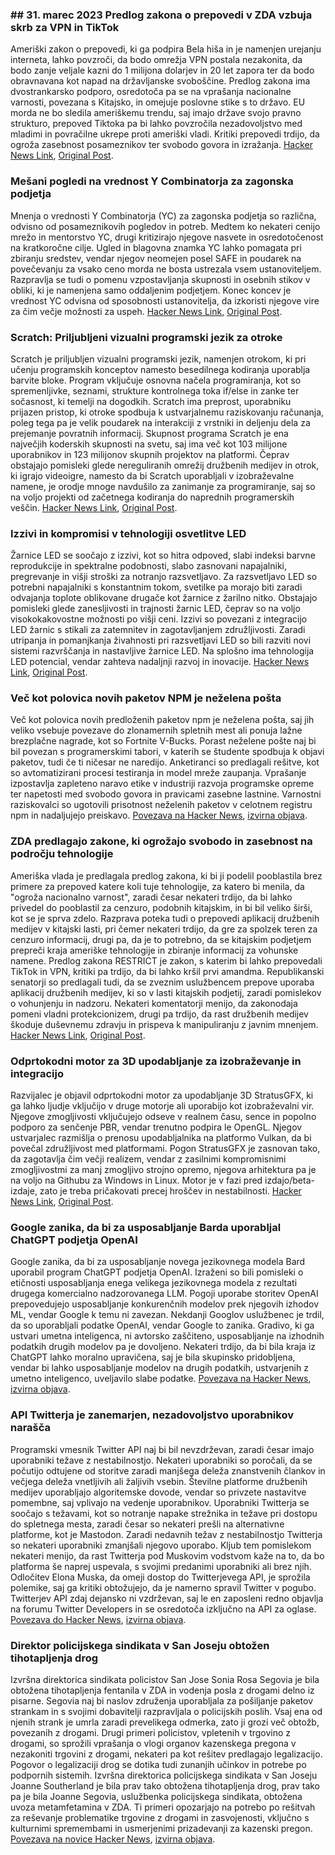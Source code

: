 

<CallToAction />

<Steps>

### ## 31. marec 2023 Predlog zakona o prepovedi v ZDA vzbuja skrb za VPN in TikTok

Ameriški zakon o prepovedi, ki ga podpira Bela hiša in je namenjen urejanju interneta, lahko povzroči, da bodo omrežja VPN postala nezakonita, da bodo zanje veljale kazni do 1 milijona dolarjev in 20 let zapora ter da bodo obravnavana kot napad na državljanske svoboščine. Predlog zakona ima dvostrankarsko podporo, osredotoča pa se na vprašanja nacionalne varnosti, povezana s Kitajsko, in omejuje poslovne stike s to državo. EU morda ne bo sledila ameriškemu trendu, saj imajo države svojo pravno strukturo, prepoved Tiktoka pa bi lahko povzročila nezadovoljstvo med mladimi in povračilne ukrepe proti ameriški vladi. Kritiki prepovedi trdijo, da ogroža zasebnost posameznikov ter svobodo govora in izražanja.
[Hacker News Link](http://news.ycombinator.com/item?id=35366955), [Original Post](https://www.youtube.com/watch?v=FWQGA_n5Z4M).

### Mešani pogledi na vrednost Y Combinatorja za zagonska podjetja

Mnenja o vrednosti Y Combinatorja (YC) za zagonska podjetja so različna, odvisno od posameznikovih pogledov in potreb. Medtem ko nekateri cenijo mrežo in mentorstvo YC, drugi kritizirajo njegove nasvete in osredotočenost na kratkoročne cilje. Ugled in blagovna znamka YC lahko pomagata pri zbiranju sredstev, vendar njegov neomejen posel SAFE in poudarek na povečevanju za vsako ceno morda ne bosta ustrezala vsem ustanoviteljem. Razpravlja se tudi o pomenu vzpostavljanja skupnosti in osebnih stikov v obliki, ki je namenjena samo oddaljenim podjetjem. Konec koncev je vrednost YC odvisna od sposobnosti ustanovitelja, da izkoristi njegove vire za čim večje možnosti za uspeh.
[Hacker News Link](http://news.ycombinator.com/item?id=35373019), [Original Post](https://acecreamu.substack.com/p/is-y-combinator-worth-the-money).

### Scratch: Priljubljeni vizualni programski jezik za otroke

Scratch je priljubljen vizualni programski jezik, namenjen otrokom, ki pri učenju programskih konceptov namesto besedilnega kodiranja uporablja barvite bloke. Program vključuje osnovna načela programiranja, kot so spremenljivke, seznami, strukture kontrolnega toka if/else in zanke ter sočasnost, ki temelji na dogodkih. Scratch ima preprost, uporabniku prijazen pristop, ki otroke spodbuja k ustvarjalnemu raziskovanju računanja, poleg tega pa je velik poudarek na interakciji z vrstniki in deljenju dela za prejemanje povratnih informacij. Skupnost programa Scratch je ena največjih koderskih skupnosti na svetu, saj ima več kot 103 milijone uporabnikov in 123 milijonov skupnih projektov na platformi. Čeprav obstajajo pomisleki glede nereguliranih omrežij družbenih medijev in otrok, ki igrajo videoigre, namesto da bi Scratch uporabljali v izobraževalne namene, je orodje mnoge navdušilo za zanimanje za programiranje, saj so na voljo projekti od začetnega kodiranja do naprednih programerskih veščin.
[Hacker News Link](http://news.ycombinator.com/item?id=35373052), [Original Post](https://scratch.mit.edu/about).

### Izzivi in kompromisi v tehnologiji osvetlitve LED

Žarnice LED se soočajo z izzivi, kot so hitra odpoved, slabi indeksi barvne reprodukcije in spektralne podobnosti, slabo zasnovani napajalniki, pregrevanje in višji stroški za notranjo razsvetljavo. Za razsvetljavo LED so potrebni napajalniki s konstantnim tokom, svetilke pa morajo biti zaradi odvajanja toplote oblikovane drugače kot žarnice z žarilno nitko. Obstajajo pomisleki glede zanesljivosti in trajnosti žarnic LED, čeprav so na voljo visokokakovostne možnosti po višji ceni. Izzivi so povezani z integracijo LED žarnic s stikali za zatemnitev in zagotavljanjem združljivosti. Zaradi utripanja in pomanjkanja živahnosti pri razsvetljavi LED so bili razviti novi sistemi razvrščanja in nastavljive žarnice LED. Na splošno ima tehnologija LED potencial, vendar zahteva nadaljnji razvoj in inovacije.
[Hacker News Link](http://news.ycombinator.com/item?id=35371750), [Original Post](https://nymag.com/strategist/article/led-light-bulbs-investigation.html).

### Več kot polovica novih paketov NPM je neželena pošta

Več kot polovica novih predloženih paketov npm je neželena pošta, saj jih veliko vsebuje povezave do zlonamernih spletnih mest ali ponuja lažne brezplačne nagrade, kot so Fortnite V-Bucks. Porast neželene pošte naj bi bil povezan s programerskimi tabori, v katerih se študente spodbuja k objavi paketov, tudi če ti ničesar ne naredijo. Anketiranci so predlagali rešitve, kot so avtomatizirani procesi testiranja in model mreže zaupanja. Vprašanje izpostavlja zapleteno naravo etike v industriji razvoja programske opreme ter napetosti med svobodo govora in pravicami zasebne lastnine. Varnostni raziskovalci so ugotovili prisotnost neželenih paketov v celotnem registru npm in nadaljujejo preiskavo.
[Povezava na Hacker News](http://news.ycombinator.com/item?id=35370728), [izvirna objava](https://blog.sandworm.dev/one-in-two-new-npm-packages-is-seo-spam-right-now).

### ZDA predlagajo zakone, ki ogrožajo svobodo in zasebnost na področju tehnologije

Ameriška vlada je predlagala predlog zakona, ki bi ji podelil pooblastila brez primere za prepoved katere koli tuje tehnologije, za katero bi menila, da "ogroža nacionalno varnost", zaradi česar nekateri trdijo, da bi lahko privedel do pooblastil za cenzuro, podobnih kitajskim, in bi bil veliko širši, kot se je sprva zdelo. Razprava poteka tudi o prepovedi aplikacij družbenih medijev v kitajski lasti, pri čemer nekateri trdijo, da gre za spolzek teren za cenzuro informacij, drugi pa, da je to potrebno, da se kitajskim podjetjem prepreči kraja ameriške tehnologije in zbiranje informacij za vohunske namene. Predlog zakona RESTRICT je zakon, s katerim bi lahko prepovedali TikTok in VPN, kritiki pa trdijo, da bi lahko kršil prvi amandma. Republikanski senatorji so predlagali tudi, da se zveznim uslužbencem prepove uporaba aplikacij družbenih medijev, ki so v lasti kitajskih podjetij, zaradi pomislekov o vohunjenju in nadzoru. Nekateri komentatorji menijo, da zakonodaja pomeni vladni protekcionizem, drugi pa trdijo, da rast družbenih medijev škoduje duševnemu zdravju in prispeva k manipuliranju z javnim mnenjem.
[Hacker News Link](http://news.ycombinator.com/item?id=35369075), [Original Post](https://www.vice.com/en/article/4a3ddb/restrict-act-insanely-broad-ban-tiktok-vpns).

### Odprtokodni motor za 3D upodabljanje za izobraževanje in integracijo

Razvijalec je objavil odprtokodni motor za upodabljanje 3D StratusGFX, ki ga lahko ljudje vključijo v druge motorje ali uporabijo kot izobraževalni vir. Njegove zmogljivosti vključujejo odseve v realnem času, sence in popolno podporo za senčenje PBR, vendar trenutno podpira le OpenGL. Njegov ustvarjalec razmišlja o prenosu upodabljalnika na platformo Vulkan, da bi povečal združljivost med platformami. Pogon StratusGFX je zasnovan tako, da zagotavlja čim večji realizem, vendar z zasilnimi kompromisnimi zmogljivostmi za manj zmogljivo strojno opremo, njegova arhitektura pa je na voljo na Githubu za Windows in Linux. Motor je v fazi pred izdajo/beta-izdaje, zato je treba pričakovati precej hroščev in nestabilnosti.
[Hacker News Link](http://news.ycombinator.com/item?id=35370284), [Original Post](https://github.com/KTStephano/StratusGFX).

### Google zanika, da bi za usposabljanje Barda uporabljal ChatGPT podjetja OpenAI

Google zanika, da bi za usposabljanje novega jezikovnega modela Bard uporabil program ChatGPT podjetja OpenAI. Izraženi so bili pomisleki o etičnosti usposabljanja enega velikega jezikovnega modela z rezultati drugega komercialno nadzorovanega LLM. Pogoji uporabe storitev OpenAI prepovedujejo usposabljanje konkurenčnih modelov prek njegovih izhodov ML, vendar Google k temu ni zavezan. Nekdanji Googlov uslužbenec je trdil, da so uporabljali podatke OpenAI, vendar Google to zanika. Gradivo, ki ga ustvari umetna inteligenca, ni avtorsko zaščiteno, usposabljanje na izhodnih podatkih drugih modelov pa je dovoljeno. Nekateri trdijo, da bi bila kraja iz ChatGPT lahko moralno upravičena, saj je bila skupinsko pridobljena, vendar bi lahko usposabljanje modelov na drugih podatkih, ustvarjenih z umetno inteligenco, uveljavilo slabe podatke.
[Povezava na Hacker News](http://news.ycombinator.com/item?id=35370915), [izvirna objava](https://twitter.com/steventey/status/1641267979399704576).

### API Twitterja je zanemarjen, nezadovoljstvo uporabnikov narašča

Programski vmesnik Twitter API naj bi bil nevzdrževan, zaradi česar imajo uporabniki težave z nestabilnostjo. Nekateri uporabniki so poročali, da se počutijo odtujene od storitve zaradi manjšega deleža znanstvenih člankov in večjega deleža vnetljivih ali žaljivih vsebin. Številne platforme družbenih medijev uporabljajo algoritemske dovode, vendar so privzete nastavitve pomembne, saj vplivajo na vedenje uporabnikov. Uporabniki Twitterja se soočajo s težavami, kot so notranje napake strežnika in težave pri dostopu do spletnega mesta, zaradi česar so nekateri prešli na alternativne platforme, kot je Mastodon. Zaradi nedavnih težav z nestabilnostjo Twitterja so nekateri uporabniki zmanjšali njegovo uporabo. Kljub tem pomislekom nekateri menijo, da rast Twitterja pod Muskovim vodstvom kaže na to, da bo platforma še naprej uspevala, s svojimi predanimi uporabniki ali brez njih. Odločitev Elona Muska, da omeji dostop do Twitterjevega API, je sprožila polemike, saj ga kritiki obtožujejo, da je namerno spravil Twitter v pogubo. Twitterjev API zdaj dejansko ni vzdrževan, saj le en zaposleni redno objavlja na forumu Twitter Developers in se osredotoča izključno na API za oglase.
[Povezava do Hacker News](http://news.ycombinator.com/item?id=35370152), [izvirna objava](https://snarfed.org/the-twitter-api-is-now-effectively-unmaintained).

### Direktor policijskega sindikata v San Joseju obtožen tihotapljenja drog

Izvršna direktorica sindikata policistov San Jose Sonia Rosa Segovia je bila obtožena tihotapljenja fentanila v ZDA in vodenja posla z drogami delno iz pisarne. Segovia naj bi naslov združenja uporabljala za pošiljanje paketov strankam in s svojimi dobavitelji razpravljala o policijskih poslih. Vsaj ena od njenih strank je umrla zaradi prevelikega odmerka, zato ji grozi več obtožb, povezanih z drogami. Drugi primeri policistov, vpletenih v trgovino z drogami, so sprožili vprašanja o vlogi organov kazenskega pregona v nezakoniti trgovini z drogami, nekateri pa kot rešitev predlagajo legalizacijo. Pogovor o legalizaciji drog se dotika tudi zunanjih učinkov in potrebe po podpornih sistemih. Izvršna direktorica policijskega sindikata v San Joseju Joanne Southerland je bila prav tako obtožena tihotapljenja drog, prav tako pa je bila Joanne Segovia, uslužbenka policijskega sindikata, obtožena uvoza metamfetamina v ZDA. Ti primeri opozarjajo na potrebo po rešitvah za reševanje problematike trgovine z drogami in zasvojenosti, vključno s kulturnimi spremembami in usmerjenimi prizadevanji za kazenski pregon.
[Povezava na novice Hacker News](http://news.ycombinator.com/item?id=35376488), [izvirna objava](https://www.washingtonexaminer.com/news/crime/san-jose-police-union-director-smuggle-fentanyl-charge).

</Steps>
